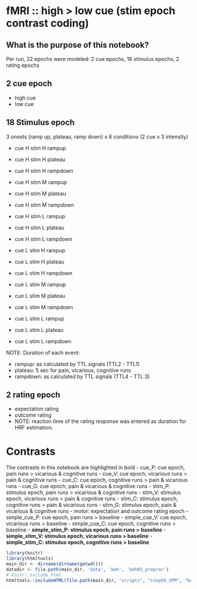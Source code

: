# fMRI :: high > low cue (stim epoch contrast coding) {#18reg_stim_cue_contrast}

## What is the purpose of this notebook? {.unlisted .unnumbered}
Per run, 22 epochs were modeled: 2 cue epochs, 18 stimulus epochs, 2 rating epochs

## 2 cue epoch

- high cue
- low cue

## 18 Stimulus epoch

3 onsets (ramp up, plateau, ramp down)
x 6 conditions (2 cue x 3 intensity)

- cue H stim H rampup
- cue H stim H plateau
- cue H stim H rampdown
- cue H stim M rampup
- cue H stim M plateau
- cue H stim M rampdown

- cue H stim L rampup
- cue H stim L plateau
- cue H stim L rampdown

- cue L stim H rampup
- cue L stim H plateau
- cue L stim H rampdown

- cue L stim M rampup
- cue L stim M plateau
- cue L stim M rampdown

- cue L stim L rampup
- cue L stim L plateau
- cue L stim L rampdown

NOTE: Duration of each event:

- rampup: as calculated by TTL signals (TTL2 - TTL1)
- plateau: 5 sec for pain, vicarious, cognitive runs
- rampdown: as calculated by TTL signals (TTL4 - TTL 3)

## 2 rating epoch

- expectation rating
- outcome rating
- NOTE: reaction time of the rating response was entered as duration for HRF estimation.

# Contrasts
The contrasts in this notebook are highlighted in bold 
- cue_P: cue epoch, pain runs > vicarious & cognitive runs
- cue_V: cue epoch, vicarious runs > pain & cognitive runs
- cue_C: cue epoch, cognitive runs > pain & vicarious runs
- cue_G: cue epoch, pain & vicarious & cognitive runs
- stim_P: stimulus epoch, pain runs > vicarious & cognitive runs
- stim_V: stimulus epoch, vicarious runs > pain & cognitive runs
- stim_C: stimulus epoch, cognitive runs > pain & vicarious runs
- stim_G: stimulus epoch, pain & vicarious & cognitive runs
- motor: expectation and outcome rating epoch
- simple_cue_P: cue epoch, pain runs > baseline
- simple_cue_V: cue epoch, vicarious runs > baseline
- simple_cue_C: cue epoch, cognitive runs > baseline
- **simple_stim_P: stimulus epoch, pain runs > baseline**
- **simple_stim_V: stimulus epoch, vicarious runs > baseline**
- **simple_stim_C: stimulus epoch, cognitive runs > baseline**

```r
library(knitr)
library(htmltools)
main_dir <- dirname(dirname(getwd()))
datadir <- file.path(main_dir, 'data', 'beh', 'beh02_preproc')
# knitr::include_html
htmltools::includeHTML(file.path(main_dir, "scripts", "step04_SPM", "6conditions_highlowcue_rampplateau", "s05_6condramp_cuelinear_contrast.html"))
```
